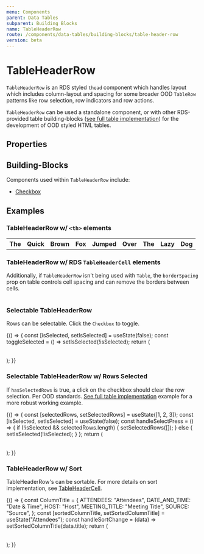```yaml
---
menu: Components
parent: Data Tables
subparent: Building Blocks
name: TableHeaderRow
route: /components/data-tables/building-blocks/table-header-row
version: beta
---
```




# TableHeaderRow

`TableHeaderRow` is an RDS styled `thead` component which handles layout which
includes column-layout and spacing for some broader OOD `TableRow` patterns like
row selection, row indicators and row actions.

`TableHeaderRow` can be used a standalone component, or with other RDS-provided
table building-blocks
([see full table implementation](/components/data-tables/data-table-example))
for the development of OOD styled HTML tables.

## Properties

<Props of={TableHeaderRowDocz} />

## Building-Blocks

Components used within `TableHeaderRow` include:

- [Checkbox](/components/checkbox)

## Examples

### TableHeaderRow w/ `<th>` elements

<Playground>
  <table>
    <tbody>
      <TableHeaderRow>
        <th>The</th>
        <th>Quick</th>
        <th>Brown</th>
        <th>Fox</th>
        <th>Jumped</th>
        <th>Over</th>
        <th>The</th>
        <th>Lazy</th>
        <th>Dog</th>
      </TableHeaderRow>
    </tbody>
  </table>
</Playground>

### TableHeaderRow w/ RDS `TableHeaderCell` elements

Additionally, if `TableHeaderRow` isn't being used with `Table`, the
`borderSpacing` prop on table controls cell spacing and can remove the borders
between cells.

<Playground>
  <table style={{ borderSpacing: 0 }}>
    <tbody>
      <TableHeaderRow>
        <TableHeaderCell title="Date & Time" />
        <TableHeaderCell title="Meeting Title" />
        <TableHeaderCell title="Source" />
        <TableHeaderCell title="Host" />
        <TableHeaderCell title="Attendees" />
      </TableHeaderRow>
    </tbody>
  </table>
</Playground>

### Selectable TableHeaderRow

Rows can be selectable. Click the `Checkbox` to toggle.

<Playground>
  {() => {
    const [isSelected, setIsSelected] = useState(false);
    const toggleSelected = () => setIsSelected(!isSelected);
    return (
      <table style={{ borderSpacing: 0 }}>
        <tbody>
          <TableHeaderRow
            isSelectable
            isSelected={isSelected}
            onSelect={toggleSelected}
          >
            <TableHeaderCell title="Date & Time" />
            <TableHeaderCell title="Meeting Title" />
            <TableHeaderCell align="center" title="Source" />
            <TableHeaderCell align="center" title="Host" />
            <TableHeaderCell align="end" title="Attendees" />
          </TableHeaderRow>
        </tbody>
      </table>
    );
  }}
</Playground>

### Selectable TableHeaderRow w/ Rows Selected

If `hasSelectedRows` is true, a click on the checkbox should clear the row
selection. Per OOD standards.
[See full table implementation](/components/data-tables/data-table-example)
example for a more robust working example.

<Playground>
  {() => {
    const [selectedRows, setSelectedRows] = useState([1, 2, 3]);
    const [isSelected, setIsSelected] = useState(false);
    const handleSelectPress = () => {
      if (!isSelected && selectedRows.length) {
        setSelectedRows([]);
      } else {
        setIsSelected(!isSelected);
      }
    };
    return (
      <table style={{ borderSpacing: 0 }}>
        <tbody>
          <TableHeaderRow
            hasSelectedRows={!!selectedRows.length}
            isSelectable
            isSelected={isSelected}
            onSelect={handleSelectPress}
          >
            <TableHeaderCell title="Date & Time" />
            <TableHeaderCell title="Meeting Title" />
            <TableHeaderCell align="center" title="Source" />
            <TableHeaderCell align="center" title="Host" />
            <TableHeaderCell align="end" title="Attendees" />
          </TableHeaderRow>
        </tbody>
      </table>
    );
  }}
</Playground>

### TableHeaderRow w/ Sort

TableHeaderRow's can be sortable. For more details on sort implementation, see
[TableHeaderCell](/components/data-tables/building-blocks/table-header-cell).

<Playground>
  {() => {
    const ColumnTitle = {
      ATTENDEES: "Attendees",
      DATE_AND_TIME: "Date & Time",
      HOST: "Host",
      MEETING_TITLE: "Meeting Title",
      SOURCE: "Source",
    };
    const [sortedColumnTitle, setSortedColumnTitle] = useState("Attendees");
    const handleSortChange = (data) => setSortedColumnTitle(data.title);
    return (
      <table style={{ borderSpacing: 0 }}>
        <tbody>
          <TableHeaderRow>
            <TableHeaderCell
              isSortRotationInverted
              isSortable
              isSorted={sortedColumnTitle === ColumnTitle.DATE_AND_TIME}
              onSortChange={handleSortChange}
              title={ColumnTitle.DATE_AND_TIME}
            />
            <TableHeaderCell
              isSortable
              isSorted={sortedColumnTitle === ColumnTitle.MEETING_TITLE}
              onSortChange={handleSortChange}
              title={ColumnTitle.MEETING_TITLE}
            />
            <TableHeaderCell
              isSortable
              isSorted={sortedColumnTitle === ColumnTitle.SOURCE}
              onSortChange={handleSortChange}
              align="center"
              title={ColumnTitle.SOURCE}
            />
            <TableHeaderCell
              isSortable
              isSorted={sortedColumnTitle === ColumnTitle.HOST}
              onSortChange={handleSortChange}
              align="center"
              title={ColumnTitle.HOST}
            />
            <TableHeaderCell
              isSortable
              isSorted={sortedColumnTitle === ColumnTitle.ATTENDEES}
              onSortChange={handleSortChange}
              align="right"
              title={ColumnTitle.ATTENDEES}
            />
          </TableHeaderRow>
        </tbody>
      </table>
    );
  }}
</Playground>

